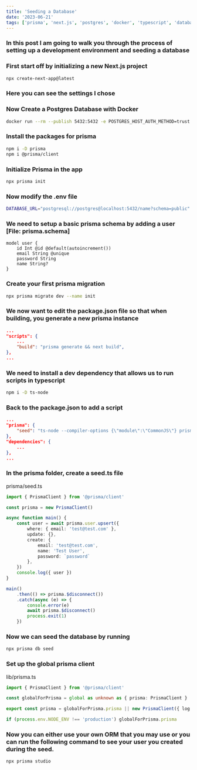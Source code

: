 ```yaml
---
title: 'Seeding a Database'
date: '2023-06-21'
tags: ['prisma', 'next.js', 'postgres', 'docker', 'typescript', 'database']
---
```


<h3 style={{fontSize: '1.5rem', lineHeight: '2rem', paddingBottom: '8px', color: '#f0f0f0'}}>In this post I am going to walk you through the process of setting up a development environment and seeding a database</h3>

<h3 style={{fontSize: '1.5rem', lineHeight: '2rem', paddingBottom: '8px', color: '#f0f0f0'}}>First start off by initializing a new Next.js project</h3>

```bash
npx create-next-app@latest
```

<h3 style={{fontSize: '1.5rem', lineHeight: '2rem', paddingBottom: '8px', color: '#f0f0f0'}}>Here you can see the settings I chose</h3>

<CustomImage src="https://raw.githubusercontent.com/cabennetts/congenial-octo-happiness/main/images/seeding-next-setup.png" alt="Settings I chose for my next.js app" />

<h3 style={{fontSize: '1.5rem', lineHeight: '2rem', paddingBottom: '8px', color: '#f0f0f0'}}>Now Create a Postgres Database with Docker</h3>

```bash
docker run --rm --publish 5432:5432 -e POSTGRES_HOST_AUTH_METHOD=trust -e POSTGRES_DB=name postgres
```

<h3 style={{fontSize: '1.5rem', lineHeight: '2rem', paddingBottom: '8px', color: '#f0f0f0'}}>Install the packages for prisma</h3>

```bash
npm i -D prisma
npm i @prisma/client
```

<h3 style={{fontSize: '1.5rem', lineHeight: '2rem', paddingBottom: '8px', color: '#f0f0f0'}}>Initialize Prisma in the app</h3>

```bash
npx prisma init
```

<h3 style={{fontSize: '1.5rem', lineHeight: '2rem', paddingBottom: '8px', color: '#f0f0f0'}}>Now modify the .env file</h3>

```bash
DATABASE_URL="postgresql://postgres@localhost:5432/name?schema=public"
```

<h3 style={{fontSize: '1.5rem', lineHeight: '2rem', paddingBottom: '8px', color: '#f0f0f0'}}>We need to setup a basic prisma schema by adding a user [File: prisma.schema]</h3>

```
model user {
    id Int @id @default(autoincrement())
    email String @unique
    password String
    name String?
}
```

<h3 style={{fontSize: '1.5rem', lineHeight: '2rem', paddingBottom: '8px', color: '#f0f0f0'}}>Create your first prisma migration</h3>

```bash
npx prisma migrate dev --name init
```

<h3 style={{fontSize: '1.5rem', lineHeight: '2rem', paddingBottom: '8px', color: '#f0f0f0'}}>We now want to edit the package.json file so that when building, you generate a new prisma instance</h3>

```json
...
"scripts": {
    ...
    "build": "prisma generate && next build",
},
...
```

<h3 style={{fontSize: '1.5rem', lineHeight: '2rem', paddingBottom: '8px', color: '#f0f0f0'}}>We need to install a dev dependency that allows us to run scripts in typescript</h3>

```bash
npm i -D ts-node
```

<h3 style={{fontSize: '1.5rem', lineHeight: '2rem', paddingBottom: '8px', color: '#f0f0f0'}}>Back to the package.json to add a script</h3>

```json
...
"prisma": {
    "seed": "ts-node --compiler-options {\"module\":\"CommonJS\"} prisma/seed.ts",
},
"dependencies": {
    ...
},
...
```

<h3 style={{fontSize: '1.5rem', lineHeight: '2rem', paddingBottom: '8px', color: '#f0f0f0'}}> In the prisma folder, create a seed.ts file</h3>
<p style={{backgroundColor: '#282826', borderRadius: '0.5rem', color: '#d85f5b', fontSize: '1rem', width: 'fit-content' , lineHeight: '1.5rem', padding: '8px'}}>prisma/seed.ts</p>

```ts
import { PrismaClient } from '@prisma/client'

const prisma = new PrismaClient()

async function main() {
	const user = await prisma.user.upsert({
		where: { email: 'test@test.com' },
		update: {},
		create: {
			email: 'test@test.com',
			name: 'Test User',
			password: `password`
		},
	})
	console.log({ user })
}

main()
	.then(() => prisma.$disconnect())
	.catch(async (e) => {
		console.error(e)
		await prisma.$disconnect()
		process.exit(1)
	})
```

<h3 style={{fontSize: '1.5rem', lineHeight: '2rem', paddingBottom: '8px', color: '#f0f0f0'}}>Now we can seed the database by running </h3>

```bash
npx prisma db seed
```

<h3 style={{fontSize: '1.5rem', lineHeight: '2rem', paddingBottom: '8px', color: '#f0f0f0'}}>Set up the global prisma client</h3>
<p style={{fontSize: '1rem', lineHeight: '1.5rem', paddingBottom: '8px', color: '#f0f0f0'}}>lib/prisma.ts </p>

```ts
import { PrismaClient } from '@prisma/client'

const globalForPrisma = global as unknown as { prisma: PrismaClient }

export const prisma = globalForPrisma.prisma || new PrismaClient({ log: ['query'] })

if (process.env.NODE_ENV !== 'production') globalForPrisma.prisma
```

<h3 style={{fontSize: '1.5rem', lineHeight: '2rem', paddingBottom: '8px', color: '#f0f0f0'}}>
Now you can either use your own ORM that you may use or you can run the following command to see your user you created during the seed.
</h3>

```bash
npx prisma studio
```
